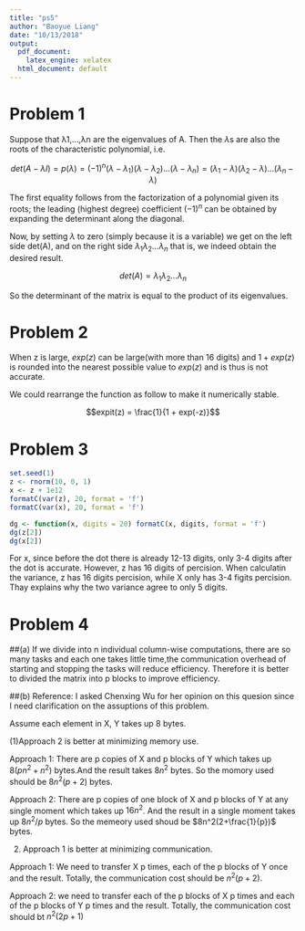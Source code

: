 ```yaml
---
title: "ps5"
author: "Baoyue Liang"
date: "10/13/2018"
output:
  pdf_document: 
    latex_engine: xelatex
  html_document: default
---
```


# Problem 1
Suppose that λ1,…,λn are the eigenvalues of A. Then the $\lambda$s are also the roots of the characteristic polynomial, i.e.

$$det(A-\lambda I) = p(\lambda)
= (−1)^n(\lambda - \lambda_1)(\lambda - \lambda_2)...(\lambda - \lambda_n)
= (\lambda_1- \lambda)(\lambda_2 - \lambda)...(\lambda_n - \lambda)$$


The first equality follows from the factorization of a polynomial given its roots; the leading (highest degree) coefficient $(−1)^n$ can be obtained by expanding the determinant along the diagonal.

Now, by setting $\lambda$ to zero (simply because it is a variable) we get on the left side det(A), and on the right side $\lambda_1\lambda_2...\lambda_n$ that is, we indeed obtain the desired result.

$$det(A)=\lambda_1\lambda_2...\lambda_n$$

So the determinant of the matrix is equal to the product of its eigenvalues.

# Problem 2
When z is large, $exp(z)$ can be large(with more than 16 digits) and $1 + exp(z)$ is rounded into the nearest possible value to $exp(z)$ and is thus is not accurate. 

We could rearrange the function as follow to make it numerically stable.

$$expit(z)  = \frac{1}{1 + exp(-z)}$$

# Problem 3
```r
set.seed(1)
z <- rnorm(10, 0, 1)
x <- z + 1e12
formatC(var(z), 20, format = 'f')
formatC(var(x), 20, format = 'f')

```
```r
dg <- function(x, digits = 20) formatC(x, digits, format = 'f')
dg(z[2])
dg(x[2])
```

For x, since before the dot there is already 12-13 digits, only 3-4 digits after the dot is accurate. However, z has 16 digits of percision. When calculatin the variance, z has 16 digits percision, while X only has 3-4 figits percision. Thay explains why the two variance agree to only 5 digits.

# Problem 4
##(a)
If we divide into n individual column-wise computations, there are so many tasks and each one takes little time,the communication overhead of starting and stopping the tasks will reduce efficiency. Therefore it is better to divided the matrix into p blocks to improve efficiency.

##(b)
Reference: I asked Chenxing Wu for her opinion on this quesion since I need clarification on the assuptions of this problem.

Assume each element in X, Y takes up 8 bytes.


(1)Approach 2 is better at minimizing memory use.

Approach 1: There are p copies of X and p blocks of Y which takes up $8(pn^2+n^2)$ bytes.And the result takes $8n^2$ bytes. So the momory used should be $8n^2(p+2)$ bytes.

Approach 2: There are p copies of one block of X and p blocks of Y at any single moment which takes up $16n^2$. And the result in a single moment takes up $8n^2/p$ bytes. So the memeory used shoud be $8n^2(2+\frac{1}{p})$ bytes.

 
(2) Approach 1 is better at minimizing communication.

Approach 1: We need to transfer X p times, each of the p blocks of Y once and the result. Totally, the communication cost should be $n^2(p+2)$.

Approach 2: we need to transfer each of the p blocks of X p times and each of the p blocks of Y p times and the result. Totally, the communication cost should bt $n^2(2p+1)$